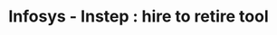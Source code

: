 ---
  title: "Infosys - Instep : hire to retire tool"
  description: "Developed Internship portal for Infosys. Build multi-step Application form, designed Database, created REST APIs to store interns data, OTP Login system, and much more."
  tags: ["Nextjs","Redux","Tailwind","Nodejs","Nestjs","Postgres","Prisma"]
  thumbnail: "instep-thumb.png"
  clients: ["Infosys","Axeno"]
  repoLink: ""
  liveLink: "https://instep-frontend-instep-frontend.vercel.app/apply-now"
  createdOn: "9-18-2022"
  updatedOn: "9-18-2022"
---